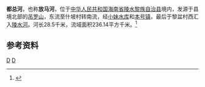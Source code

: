 {{Infobox river
| name               = 都总河
| image              = 
| image_size         = 
| image_caption      = 
| map                = 
| map_size           = 
| map_caption        = 
| map_alt            = 
<!---------------------- BASIN -->
| river_system       = [[陵水河|陵水河]]
| source1_location   = [[海南省|海南省]][[陵水黎族自治县|陵水黎族自治县]]北部[[吊罗山|吊罗山]]
| mouth_location     = 海南省陵水县[[本号镇|本号镇]]黎盆村[[陵水河|陵水河]]
| altitude_difference= 
| basin_size         = 236.14 km<sup>2</sup>
| basin_countries    = {{PRC}}
| basin_cities       = [[本号镇|本号镇]]
| basin_landmarks    = 
| basin_population   = 
<!---------------------- PHYSIOGNOMY -->
| length             = 28.5 km
| width_avg          = 
| discharge1_max     = 
<!---------------------- FEATURES -->
| tributaries_left   = 
| tributaries_right  = 
| waterbodies        = [[小妹水库|小妹水库]]
| waterfalls         = 
| bridges            = 
| ports              = 
| custom_label       = 
| custom_data        = 
| extra              = 
}}
'''都总河'''，也称'''放马河'''，位于[[中华人民共和国|中华人民共和国]][[海南省|海南省]][[陵水黎族自治县|陵水黎族自治县]]境内，发源于县境北部的[[吊罗山|吊罗山]]，东流至什坡村转南流，经[[小妹水库|小妹水库]]和[[本号镇|本号镇]]，最后于黎盆村西汇入[[陵水河|陵水河]]。河长28.5千米，流域面积236.14平方千米。<ref name="中国河湖大典">{{cite book |author=《[[中国河湖大典|中国河湖大典]]》编纂委员会 |title=《中国河湖大典·珠江卷》 |year=2013年1月 |publisher=中国水利水电出版社 |location=北京 |pages=448页|isbn= 978-7-5170-0561-2 }}</ref>

==参考资料==
{{reflist}}

[[Category:海南河流|D]]
[[Category:陵水黎族自治县|D]]